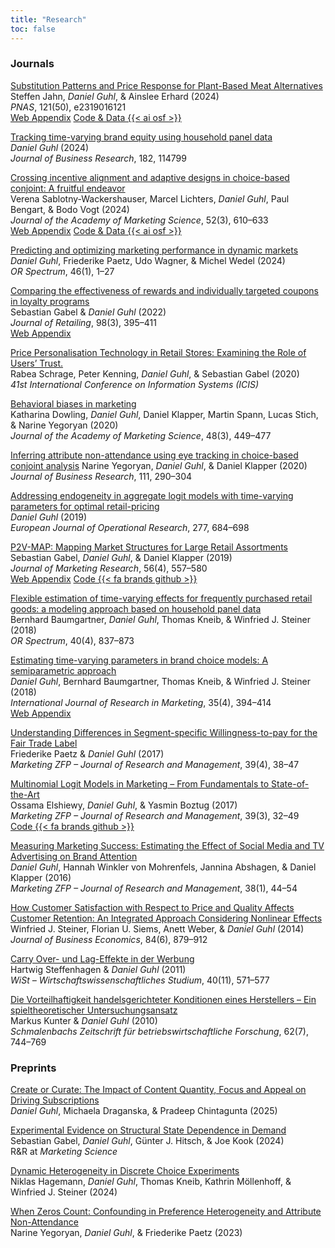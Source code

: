 ```yaml
---
title: "Research"
toc: false
---
```


### Journals

[Substitution Patterns and Price Response for Plant-Based Meat Alternatives](https://www.pnas.org/doi/10.1073/pnas.2319016121)\
Steffen Jahn, *Daniel Guhl*, & Ainslee Erhard (2024)\
*PNAS*, 121(50), e2319016121\
[Web Appendix](https://www.pnas.org/doi/suppl/10.1073/pnas.2319016121/suppl_file/pnas.2319016121.sapp.pdf) [Code & Data {{< ai osf >}}](https://osf.io/egtuq/)

[Tracking time-varying brand equity using household panel data](https://www.sciencedirect.com/science/article/pii/S0148296324003035)\
*Daniel Guhl* (2024)\
*Journal of Business Research*, 182, 114799

[Crossing incentive alignment and adaptive designs in choice-based conjoint: A fruitful endeavor](https://link.springer.com/article/10.1007/s11747-023-00997-5)\
Verena Sablotny-Wackershauser, Marcel Lichters, *Daniel Guhl*, Paul Bengart, & Bodo Vogt (2024)\
*Journal of the Academy of Marketing Science*, 52(3), 610--633\
[Web Appendix](https://static-content.springer.com/esm/art%3A10.1007%2Fs11747-023-00997-5/MediaObjects/11747_2023_997_MOESM1_ESM.pdf) [Code & Data {{< ai osf >}}](https://osf.io/e5v4c/)

[Predicting and optimizing marketing performance in dynamic markets](https://link.springer.com/article/10.1007/s00291-024-00755-1)\
*Daniel Guhl*, Friederike Paetz, Udo Wagner, & Michel Wedel (2024)\
*OR Spectrum*, 46(1), 1--27

[Comparing the effectiveness of rewards and individually targeted coupons in loyalty programs](https://www.sciencedirect.com/science/article/pii/S002243592100049X)\
Sebastian Gabel & *Daniel Guhl* (2022)\
*Journal of Retailing*, 98(3), 395--411\
[Web Appendix](https://ars.els-cdn.com/content/image/1-s2.0-S002243592100049X-mmc1.pdf)

[Price Personalisation Technology in Retail Stores: Examining the Role of Users' Trust.](https://aisel.aisnet.org/icis2020/implement_adopt/implement_adopt/7/)\
Rabea Schrage, Peter Kenning, *Daniel Guhl*, & Sebastian Gabel (2020)\
*41st International Conference on Information Systems (ICIS)*

[Behavioral biases in marketing](https://link.springer.com/article/10.1007/s11747-019-00699-x)\
Katharina Dowling, *Daniel Guhl*, Daniel Klapper, Martin Spann, Lucas Stich, & Narine Yegoryan (2020)\
*Journal of the Academy of Marketing Science*, 48(3), 449--477

[Inferring attribute non-attendance using eye tracking in choice-based conjoint analysis](https://www.sciencedirect.com/science/article/pii/S0148296319300803) Narine Yegoryan, *Daniel Guhl*, & Daniel Klapper (2020)\
*Journal of Business Research*, 111, 290--304\
<!-- [Code {{< fa brands github >}}](https://github.com/nyegoryan/meaal) -->

[Addressing endogeneity in aggregate logit models with time-varying parameters for optimal retail-pricing](https://www.sciencedirect.com/science/article/pii/S037722171930222X)\
*Daniel Guhl* (2019)\
*European Journal of Operational Research*, 277, 684--698

[P2V-MAP: Mapping Market Structures for Large Retail Assortments](https://journals.sagepub.com/doi/10.1177/0022243719833631)\
Sebastian Gabel, *Daniel Guhl*, & Daniel Klapper (2019)\
*Journal of Marketing Research*, 56(4), 557--580\
[Web Appendix](https://journals.sagepub.com/doi/suppl/10.1177/0022243719833631/suppl_file/ds_10.1177_0022243719833631.pdf) [Code {{< fa brands github >}}](https://github.com/sbstn-gbl/p2v-map)

[Flexible estimation of time-varying effects for frequently purchased retail goods: a modeling approach based on household panel data](https://link.springer.com/article/10.1007/s00291-018-0530-6)\
Bernhard Baumgartner, *Daniel Guhl*, Thomas Kneib, & Winfried J. Steiner (2018)\
*OR Spectrum*, 40(4), 837--873

[Estimating time-varying parameters in brand choice models: A semiparametric approach](https://www.sciencedirect.com/science/article/pii/S0167811618300120)\
*Daniel Guhl*, Bernhard Baumgartner, Thomas Kneib, & Winfried J. Steiner (2018)\
*International Journal of Research in Marketing*, 35(4), 394--414\
[Web Appendix](https://ars.els-cdn.com/content/image/1-s2.0-S0167811618300120-mmc1.pdf)

[Understanding Differences in Segment-specific Willingness-to-pay for the Fair Trade Label](https://www.beck-elibrary.de/10.15358/0344-1369-2017-4/marketing-zfp-jahrgang-39-2017-heft-4?page=1)\
Friederike Paetz & *Daniel Guhl* (2017)\
*Marketing ZFP -- Journal of Research and Management*, 39(4), 38--47

[Multinomial Logit Models in Marketing -- From Fundamentals to State-of-the-Art](https://www.beck-elibrary.de/10.15358/0344-1369-2017-3-32/multinomial-logit-models-in-marketing-from-fundamentals-to-state-of-the-art-jahrgang-39-2017-heft-3?page=1)\
Ossama Elshiewy, *Daniel Guhl*, & Yasmin Boztug (2017)\
*Marketing ZFP -- Journal of Research and Management*, 39(3), 32--49\
[Code {{< fa brands github >}}](https://gist.github.com/dhguhl/f16d755faebbf855ef6cd96786f41337)

[Measuring Marketing Success: Estimating the Effect of Social Media and TV Advertising on Brand Attention](https://www.beck-elibrary.de/10.15358/0344-1369-2016-1/marketing-zfp-jahrgang-38-2016-heft-1)\
*Daniel Guhl*, Hannah Winkler von Mohrenfels, Jannina Abshagen, & Daniel Klapper (2016)\
*Marketing ZFP -- Journal of Research and Management*, 38(1), 44--54

[How Customer Satisfaction with Respect to Price and Quality Affects Customer Retention: An Integrated Approach Considering Nonlinear Effects](https://link.springer.com/article/10.1007/s11573-013-0700-6)\
Winfried J. Steiner, Florian U. Siems, Anett Weber, & *Daniel Guhl* (2014)\
*Journal of Business Economics*, 84(6), 879--912

[Carry Over- und Lag-Effekte in der Werbung](https://www.beck-elibrary.de/10.15358/0340-1650-2011-11-571/carry-over-und-lag-effekte-in-der-werbung-jahrgang-40-2011-heft-11?page=1)\
Hartwig Steffenhagen & *Daniel Guhl* (2011)\
*WiSt -- Wirtschaftswissenschaftliches Studium*, 40(11), 571--577

[Die Vorteilhaftigkeit handelsgerichteter Konditionen eines Herstellers -- Ein spieltheoretischer Untersuchungsansatz](https://link.springer.com/article/10.1007/BF03373679)\
Markus Kunter & *Daniel Guhl* (2010)\
*Schmalenbachs Zeitschrift für betriebswirtschaftliche Forschung*, 62(7), 744--769

### Preprints

[Create or Curate: The Impact of Content Quantity, Focus and Appeal on Driving Subscriptions](https://papers.ssrn.com/sol3/papers.cfm?abstract_id=4900771)\
*Daniel Guhl*, Michaela Draganska, & Pradeep Chintagunta (2025)

[Experimental Evidence on Structural State Dependence in Demand](https://papers.ssrn.com/sol3/papers.cfm?abstract_id=4955593)\
Sebastian Gabel, *Daniel Guhl*, Günter J. Hitsch, & Joe Kook (2024)\
R&R at *Marketing Science*

[Dynamic Heterogeneity in Discrete Choice Experiments](https://papers.ssrn.com/sol3/papers.cfm?abstract_id=4957076)\
Niklas Hagemann, *Daniel Guhl*, Thomas Kneib, Kathrin Möllenhoff, & Winfried J. Steiner (2024)

[When Zeros Count: Confounding in Preference Heterogeneity and Attribute Non-Attendance](https://rationality-and-competition.de/wp-content/uploads/discussion_paper/482.pdf)\
Narine Yegoryan, *Daniel Guhl*, & Friederike Paetz (2023)
